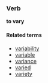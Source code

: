 ===Verb===
'''to vary'''

====Related terms====
*[[variability]]
*[[variable]]
*[[variance]]
*[[varied]]
*[[variety]]